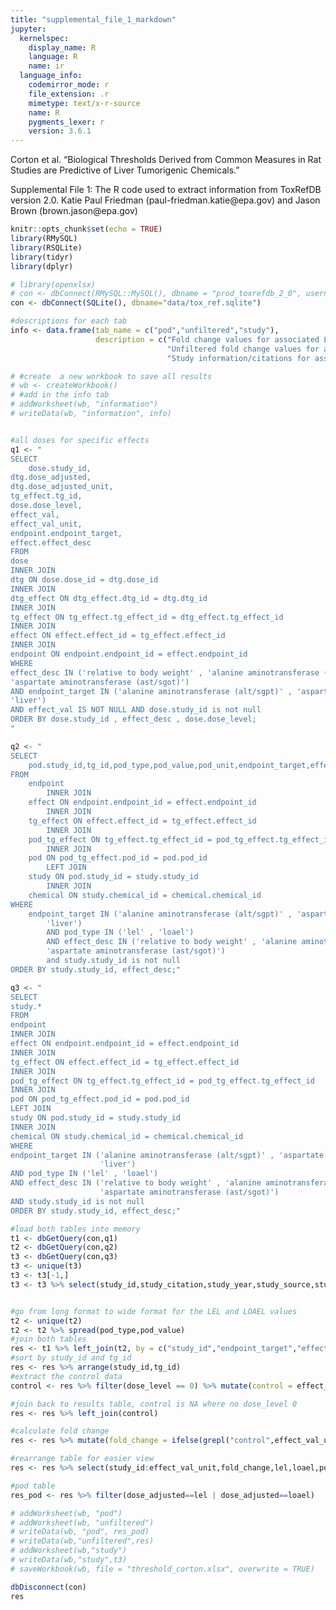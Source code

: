 ```yaml
---
title: "supplemental_file_1_markdown"
jupyter:
  kernelspec:
    display_name: R
    language: R
    name: ir
  language_info:
    codemirror_mode: r
    file_extension: .r
    mimetype: text/x-r-source
    name: R
    pygments_lexer: r
    version: 3.6.1
---
```


Corton et al. "Biological Thresholds Derived from Common Measures in Rat Studies are Predictive of Liver Tumorigenic Chemicals."

Supplemental File 1: The R code used to extract information from ToxRefDB version 2.0.
Katie Paul Friedman (paul-friedman.katie@epa.gov) and Jason Brown (brown.jason@epa.gov)

```r
knitr::opts_chunk$set(echo = TRUE)
library(RMySQL)
library(RSQLite)
library(tidyr)
library(dplyr)

```


```r
# library(openxlsx)
# con <- dbConnect(RMySQL::MySQL(), dbname = "prod_toxrefdb_2_0", username = "_dataminer", password = "pass", host = "mysql-res1.epa.gov")
con <- dbConnect(SQLite(), dbname="data/tox_ref.sqlite")

#descriptions for each tab
info <- data.frame(tab_name = c("pod","unfiltered","study"),
                   description = c("Fold change values for associated LELS and LOAELS based on the effect value at dose level 0.  Those studies that did not report control values will not have associated fold change data",
                                   "Unfiltered fold change values for all dose levels (not just LEL and/or LOAELS)",
                                   "Study information/citations for associated studies"))

# #create  a new workbook to save all results
# wb <- createWorkbook()
# #add in the info tab
# addWorksheet(wb, "information")
# writeData(wb, "information", info)


#all doses for specific effects
q1 <- "
SELECT 
    dose.study_id,
dtg.dose_adjusted,
dtg.dose_adjusted_unit,
tg_effect.tg_id,
dose.dose_level,
effect_val,
effect_val_unit,
endpoint.endpoint_target,
effect.effect_desc
FROM
dose
INNER JOIN
dtg ON dose.dose_id = dtg.dose_id
INNER JOIN
dtg_effect ON dtg_effect.dtg_id = dtg.dtg_id
INNER JOIN
tg_effect ON tg_effect.tg_effect_id = dtg_effect.tg_effect_id
INNER JOIN
effect ON effect.effect_id = tg_effect.effect_id
INNER JOIN
endpoint ON endpoint.endpoint_id = effect.endpoint_id
WHERE
effect_desc IN ('relative to body weight' , 'alanine aminotransferase (alt/sgpt)',
'aspartate aminotransferase (ast/sgot)')
AND endpoint_target IN ('alanine aminotransferase (alt/sgpt)' , 'aspartate aminotransferase (ast/sgot)',
'liver')
AND effect_val IS NOT NULL AND dose.study_id is not null
ORDER BY dose.study_id , effect_desc , dose.dose_level;
"

q2 <- "
SELECT 
    pod.study_id,tg_id,pod_type,pod_value,pod_unit,endpoint_target,effect_desc,study_type,admin_route,chemical.chemical_id,casrn,preferred_name
FROM
    endpoint
        INNER JOIN
    effect ON endpoint.endpoint_id = effect.endpoint_id
        INNER JOIN
    tg_effect ON effect.effect_id = tg_effect.effect_id
        INNER JOIN
    pod_tg_effect ON tg_effect.tg_effect_id = pod_tg_effect.tg_effect_id
        INNER JOIN
    pod ON pod_tg_effect.pod_id = pod.pod_id
        LEFT JOIN
    study ON pod.study_id = study.study_id
        INNER JOIN
    chemical ON study.chemical_id = chemical.chemical_id
WHERE
    endpoint_target IN ('alanine aminotransferase (alt/sgpt)' , 'aspartate aminotransferase (ast/sgot)',
        'liver')
        AND pod_type IN ('lel' , 'loael')
        AND effect_desc IN ('relative to body weight' , 'alanine aminotransferase (alt/sgpt)',
        'aspartate aminotransferase (ast/sgot)')
        and study.study_id is not null
ORDER BY study.study_id, effect_desc;"

q3 <- "
SELECT
study.*
FROM
endpoint
INNER JOIN
effect ON endpoint.endpoint_id = effect.endpoint_id
INNER JOIN
tg_effect ON effect.effect_id = tg_effect.effect_id
INNER JOIN
pod_tg_effect ON tg_effect.tg_effect_id = pod_tg_effect.tg_effect_id
INNER JOIN
pod ON pod_tg_effect.pod_id = pod.pod_id
LEFT JOIN
study ON pod.study_id = study.study_id
INNER JOIN
chemical ON study.chemical_id = chemical.chemical_id
WHERE
endpoint_target IN ('alanine aminotransferase (alt/sgpt)' , 'aspartate aminotransferase (ast/sgot)',
                    'liver')
AND pod_type IN ('lel' , 'loael')
AND effect_desc IN ('relative to body weight' , 'alanine aminotransferase (alt/sgpt)',
                    'aspartate aminotransferase (ast/sgot)')
AND study.study_id is not null
ORDER BY study.study_id, effect_desc;"

#load both tables into memory
t1 <- dbGetQuery(con,q1)
t2 <- dbGetQuery(con,q2)
t3 <- dbGetQuery(con,q3)
t3 <- unique(t3)
t3 <- t3[-1,]
t3 <- t3 %>% select(study_id,study_citation,study_year,study_source,study_type:study_comment)


#go from long format to wide format for the LEL and LOAEL values
t2 <- unique(t2)
t2 <- t2 %>% spread(pod_type,pod_value)
#join both tables
res <- t1 %>% left_join(t2, by = c("study_id","endpoint_target","effect_desc","tg_id"))
#sort by study_id and tg_id
res <- res %>% arrange(study_id,tg_id)
#extract the control data
control <- res %>% filter(dose_level == 0) %>% mutate(control = effect_val) %>% select(-dose_level,-effect_val,-dose_adjusted)

#join back to results table, control is NA where no dose_level 0
res <- res %>% left_join(control)

#calculate fold change
res <- res %>% mutate(fold_change = ifelse(grepl("control",effect_val_unit),effect_val/100,(effect_val - control)/control))

#rearrange table for easier view
res <- res %>% select(study_id:effect_val_unit,fold_change,lel,loael,pod_unit,everything()) %>% mutate(control_unit = effect_val_unit)

#pod table
res_pod <- res %>% filter(dose_adjusted==lel | dose_adjusted==loael)

# addWorksheet(wb, "pod")
# addWorksheet(wb, "unfiltered")
# writeData(wb, "pod", res_pod)
# writeData(wb,"unfiltered",res)
# addWorksheet(wb,"study")
# writeData(wb,"study",t3)
# saveWorkbook(wb, file = "threshold_corton.xlsx", overwrite = TRUE)

dbDisconnect(con)
res
```


